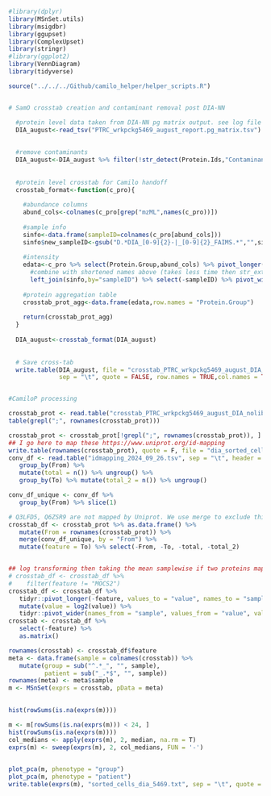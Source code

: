 


```r
#library(dplyr)
library(MSnSet.utils)
library(msigdbr)
library(ggupset)
library(ComplexUpset)
library(stringr)
#library(ggplot2)
library(VennDiagram)
library(tidyverse)

source("../../../Github/camilo_helper/helper_scripts.R")


# SamO crosstab creation and contaminant removal post DIA-NN

  #protein level data taken from DIA-NN pg matrix output. see log file for parameter information
  DIA_august<-read_tsv("PTRC_wrkpckg5469_august_report.pg_matrix.tsv")
  
  
  #remove contaminants
  DIA_august<-DIA_august %>% filter(!str_detect(Protein.Ids,"Contaminant|contaminant"))
  
  
  #protein level crosstab for Camilo handoff
  crosstab_format<-function(c_pro){
    
    #abundance columns
    abund_cols<-colnames(c_pro[grep("mzML",names(c_pro))])
    
    #sample info
    sinfo<-data.frame(sampleID=colnames(c_pro[abund_cols]))
    sinfo$new_sampleID<-gsub("D.*DIA_[0-9]{2}-|_[0-9]{2}_FAIMS.*","",sinfo$sampleID)
    
    #intensity
    edata<-c_pro %>% select(Protein.Group,abund_cols) %>% pivot_longer(cols=abund_cols,values_to="intensity",names_to="sampleID") %>% 
      #combine with shortened names above (takes less time then str_extract)
      left_join(sinfo,by="sampleID") %>% select(-sampleID) %>% pivot_wider(names_from=new_sampleID,values_from=intensity)
    
    #protein aggregation table
    crosstab_prot_agg<-data.frame(edata,row.names = "Protein.Group")
    
    return(crosstab_prot_agg)
  }
  
  DIA_august<-crosstab_format(DIA_august)
  
  
  # Save cross-tab
  write.table(DIA_august, file = "crosstab_PTRC_wrkpckg5469_august_DIA_nolib.txt",
              sep = "\t", quote = FALSE, row.names = TRUE,col.names = TRUE)


#CamiloP processing

crosstab_prot <- read.table("crosstab_PTRC_wrkpckg5469_august_DIA_nolib.txt", sep = "\t")
table(grepl(";", rownames(crosstab_prot)))

crosstab_prot <- crosstab_prot[!grepl(";", rownames(crosstab_prot)), ]
## I go here to map these https://www.uniprot.org/id-mapping 
write.table(rownames(crosstab_prot), quote = F, file = "dia_sorted_cells_proteins.txt", col.names = F, row.names = F)
conv_df <- read.table("idmapping_2024_09_26.tsv", sep = "\t", header = T) %>%
   group_by(From) %>%
   mutate(total = n()) %>% ungroup() %>%
   group_by(To) %>% mutate(total_2 = n()) %>% ungroup()

conv_df_unique <- conv_df %>%
   group_by(From) %>% slice(1)

# Q3LFD5, Q6ZSR9 are not mapped by Uniprot. We use merge to exclude this results from crosstab_df
crosstab_df <- crosstab_prot %>% as.data.frame() %>%
   mutate(From = rownames(crosstab_prot)) %>%
   merge(conv_df_unique, by = "From") %>%
   mutate(feature = To) %>% select(-From, -To, -total, -total_2)


## log transforming then taking the mean samplewise if two proteins map to the same gene
# crosstab_df <- crosstab_df %>% 
#    filter(feature != "MOCS2")
crosstab_df <- crosstab_df %>%
   tidyr::pivot_longer(-feature, values_to = "value", names_to = "sample") %>%
   mutate(value = log2(value)) %>%
   tidyr::pivot_wider(names_from = "sample", values_from = "value", values_fn = mean) 
crosstab <- crosstab_df %>%
   select(-feature) %>% 
   as.matrix()

rownames(crosstab) <- crosstab_df$feature
meta <- data.frame(sample = colnames(crosstab)) %>%
   mutate(group = sub("^.*_", "", sample),
          patient = sub("_.*$", "", sample))
rownames(meta) <- meta$sample
m <- MSnSet(exprs = crosstab, pData = meta)
   

hist(rowSums(is.na(exprs(m))))

m <- m[rowSums(is.na(exprs(m))) < 24, ]
hist(rowSums(is.na(exprs(m))))
col_medians <- apply(exprs(m), 2, median, na.rm = T)
exprs(m) <- sweep(exprs(m), 2, col_medians, FUN = '-')

 
plot_pca(m, phenotype = "group")
plot_pca(m, phenotype = "patient")
write.table(exprs(m), "sorted_cells_dia_5469.txt", sep = "\t", quote = F)


```
